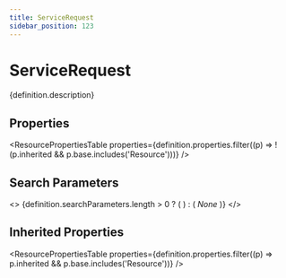 ```yaml
---
title: ServiceRequest
sidebar_position: 123
---
```



# ServiceRequest

<p>{definition.description}</p>

## Properties

<ResourcePropertiesTable properties={definition.properties.filter((p) => !(p.inherited && p.base.includes('Resource')))} />

## Search Parameters

<>
  {definition.searchParameters.length > 0 ? (
    <SearchParamsTable searchParams={definition.searchParameters} />
  ) : (
    <em>None</em>
  )}
</>

## Inherited Properties

<ResourcePropertiesTable properties={definition.properties.filter((p) => p.inherited && p.base.includes('Resource'))} />


